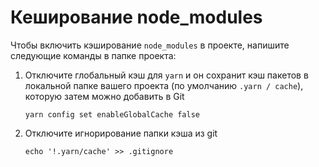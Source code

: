 # Кеширование node_modules

Чтобы включить кэширование `node_modules` в проекте, напишите следующие команды в папке проекта:

1. Отключите глобальный кэш для `yarn` и он сохранит кэш пакетов в локальной папке вашего проекта (по умолчанию `.yarn / cache`), которую затем можно добавить в Git

    ```
    yarn config set enableGlobalCache false
    ```

2. Отключите игнорирование папки кэша из git

    ```
    echo '!.yarn/cache' >> .gitignore
    ```
